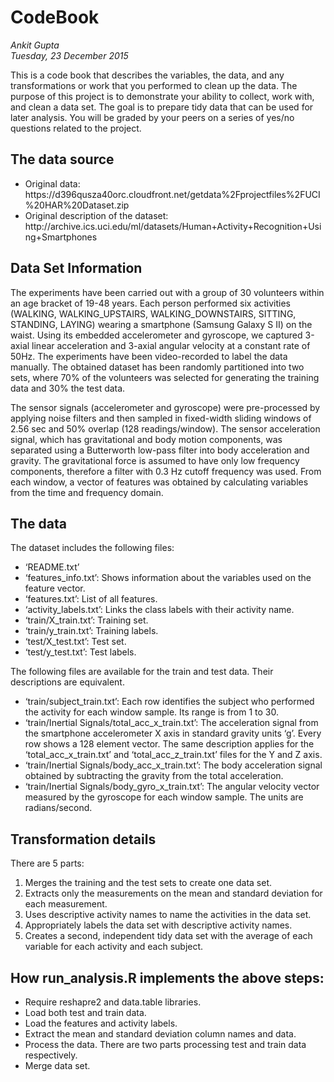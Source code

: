 **CodeBook**
==================================================================================
*Ankit Gupta*  
*Tuesday, 23 December 2015*

This is a code book that describes the variables, the data, and any transformations or work that you performed to clean up the data. The purpose of this project is to demonstrate your ability to collect, work with, and clean a data set. The goal is to prepare tidy data that can be used for later analysis. You will be graded by your peers on a series of yes/no questions related to the project.

## The data source

- Original data: https://d396qusza40orc.cloudfront.net/getdata%2Fprojectfiles%2FUCI%20HAR%20Dataset.zip  
- Original description of the dataset: http://archive.ics.uci.edu/ml/datasets/Human+Activity+Recognition+Using+Smartphones  

## Data Set Information

The experiments have been carried out with a group of 30 volunteers within an age bracket of 19-48 years. Each person performed six activities (WALKING,  WALKING_UPSTAIRS, WALKING_DOWNSTAIRS, SITTING, STANDING, LAYING) wearing a smartphone (Samsung Galaxy S II) on the waist. Using its embedded accelerometer and gyroscope, we captured 3-axial linear acceleration and 3-axial angular velocity at a constant rate of 50Hz. The experiments have been video-recorded to label the data manually. The obtained dataset has been randomly partitioned into two sets, where 70% of the volunteers was selected for generating the training data and 30% the test data.

The sensor signals (accelerometer and gyroscope) were pre-processed by applying noise filters and then sampled in fixed-width sliding windows of 2.56 sec and 50% overlap (128 readings/window). The sensor acceleration signal, which has gravitational and body motion components, was separated using a Butterworth low-pass filter into body acceleration and gravity. The gravitational force is assumed to have only low frequency components, therefore a filter with 0.3 Hz cutoff frequency was used. From each window, a vector of features was obtained by calculating variables from the time and frequency domain.

## The data

The dataset includes the following files:  

- 'README.txt'  
- 'features_info.txt': Shows information about the variables used on the feature vector.  
- 'features.txt': List of all features.  
- 'activity_labels.txt': Links the class labels with their activity name.  
- 'train/X_train.txt': Training set.  
- 'train/y_train.txt': Training labels.  
- 'test/X_test.txt': Test set.  
- 'test/y_test.txt': Test labels.  

The following files are available for the train and test data. Their descriptions are equivalent.  

- 'train/subject_train.txt': Each row identifies the subject who performed the activity for each window sample. Its range is from 1 to 30.  
- 'train/Inertial Signals/total_acc_x_train.txt': The acceleration signal from the smartphone accelerometer X axis in standard gravity units 'g'. Every row shows a 128 element vector. The same description applies for the 'total_acc_x_train.txt' and 'total_acc_z_train.txt' files for the Y and Z axis.  
- 'train/Inertial Signals/body_acc_x_train.txt': The body acceleration signal obtained by subtracting the gravity from the total acceleration.  
- 'train/Inertial Signals/body_gyro_x_train.txt': The angular velocity vector measured by the gyroscope for each window sample. The units are radians/second.  

## Transformation details

There are 5 parts:

1. Merges the training and the test sets to create one data set.  
2. Extracts only the measurements on the mean and standard deviation for each measurement.  
3. Uses descriptive activity names to name the activities in the data set.  
4. Appropriately labels the data set with descriptive activity names.  
5. Creates a second, independent tidy data set with the average of each variable for each activity and each subject.  

## How run_analysis.R implements the above steps:

- Require reshapre2 and data.table libraries.  
- Load both test and train data.  
- Load the features and activity labels.  
- Extract the mean and standard deviation column names and data.  
- Process the data. There are two parts processing test and train data respectively.  
- Merge data set.  

